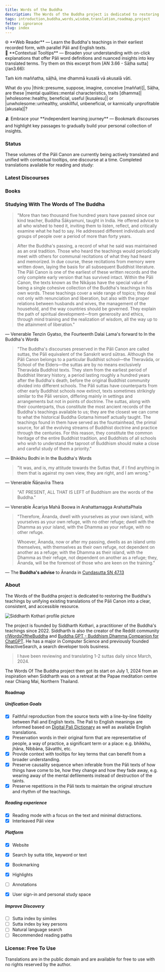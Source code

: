 ```yaml
---
title: Words of the Buddha
description: The Words of the Buddha project is dedicated to restoring the Buddha's teachings through accessible translations and by offering tools to support learning and reflection.
tags: introduction,buddha,words,wisdom,translation,roadmap,project
fetter: ignorance
slug: index
---
```



<article class="prose prose-lg mt-12 mb-12">
<div class="mb-8">
🌐 **Web Reader** — Learn the Buddha's teachings in their earliest recorded form, with parallel Pāli and English texts.
</div>
<div class="mb-8">
💬 **Contextual Tooltips** — Broaden your understanding with on-click explanations that offer Pāli word definitions and nuanced insights into key translated terms. Try them on this excerpt from [AN 3.66 - Sāḷha sutta](/an3.66):

<p class="ml-4 pl-2 pali-paragraph opacity-80 mb-1 border-l-4 border-gray-500">Taṁ kiṁ maññatha, sāḷhā, ime dhammā kusalā vā akusalā vāti.</p>

<p class="ml-4 pl-2 mt-0">What do you |think::presume, suppose, imagine, conceive [maññati]|, Sāḷha, are these |mental qualities::mental characteristics, traits [dhamma]| |wholesome::healthy, beneficial, useful [kusalesu]| or |unwholesome::unhealthy, unskillful, unbeneficial, or karmically unprofitable [akusala]|?</p>
</div>
<div class="mb-8">
🫂 Embrace your **independent learning journey** — Bookmark discourses and <span class="highlight-yellow text-[marktext]">highlight key passages</span> to gradually build <span class="highlight-green text-[marktext]"> your personal collection of insights.</span>
</div>
</article>

### Status

These volumes of the Pāli Canon are currently being actively translated and unified with contextual tooltips, one discourse at a time. Completed translations available for reading and study:

<ProjectStatus />


### Latest Discourses

<LatestDiscourses />


### Books

<TopBooks />


### Studying With The Words of The Buddha

> "More than two thousand five hundred years have passed since our kind teacher, Buddha Śākyamuni, taught in India. He offered advice to all who wished to heed it, inviting them to listen, reflect, and critically examine what he had to say. He addressed different individuals and groups of people over a period of more than forty years.

> After the Buddha's passing, a record of what he said was maintained as an oral tradition. Those who heard the teachings would periodically meet with others for communal recitations of what they had heard and memorized. In due course, these recitations from memory were written down, laying the basis for all subsequent Buddhist literature. The Pāli Canon is one of the earliest of these written records and the only complete early version that has survived intact. Within the Pāli Canon, the texts known as the Nikāyas have the special value of being a single cohesive collection of the Buddha's teachings in his own words. These teachings cover a wide range of topics; they deal not only with renunciation and liberation, but also with the proper relations between husbands and wives, the management of the household, and the way countries should be governed. They explain the path of spiritual development—from generosity and ethics, through mind training and the realization of wisdom, all the way up to the attainment of liberation."

— Venerable Tenzin Gyatso, the Fourteenth Dalai Lama's forward to In the Buddha's Words

> "The Buddha's discourses preserved in the Pāli Canon are called suttas, the Pāli equivalent of the Sanskrit word sūtras. Although the Pāli Canon belongs to a particular Buddhist school—the Theravāda, or School of the Elders—the suttas are by no means exclusively Theravāda Buddhist texts. They stem from the earliest period of Buddhist literary history, a period lasting roughly a hundred years after the Buddha's death, before the original Buddhist community divided into different schools. The Pāli suttas have counterparts from other early Buddhist schools now extinct, texts sometimes strikingly similar to the Pāli version, differing mainly in settings and arrangements but not in points of doctrine. The suttas, along with their counterparts, thus constitute the most ancient records of the Buddha's teachings available to us; they are the closest we can come to what the historical Buddha Gotama himself actually taught. The teachings found in them have served as the fountainhead, the primal source, for all the evolving streams of Buddhist doctrine and practice through the centuries. For this reason, they constitute the common heritage of the entire Buddhist tradition, and Buddhists of all schools who wish to understand the taproot of Buddhism should make a close and careful study of them a priority."

— Bhikkhu Bodhi in In the Buddha's Words

> "It was, and is, my attitude towards the Suttas that, if I find anything in them that is against my own view, they are right, and I am wrong."

— Venerable Ñāṇavīra Thera

> "AT PRESENT, ALL THAT IS LEFT of Buddhism are the words of the Buddha."

— Venerable Ācariya Mahā Boowa in Arahattamagga ArahattaPhala


> "Therefore, Ānanda, dwell with yourselves as your own island, with yourselves as your own refuge, with no other refuge; dwell with the Dhamma as your island, with the Dhamma as your refuge, with no other refuge.

> Whoever, Ānanda, now or after my passing, dwells as an island unto themselves, with themselves as their own refuge, not dependent on another as a refuge; with the Dhamma as their island, with the Dhamma as their refuge, not dependent on another as a refuge; they, Ānanda, will be the foremost of those who are keen on the training."

— The **Buddha's advise** to Ānanda in [Cundasutta SN 47.13](/sn47.13)


### About

The Words of the Buddha project is dedicated to restoring the Buddha's teachings by unifying existing translations of the Pāli Canon into a clear, consistent, and accessible resource.

<div className="image-container">
  <img alt="Siddharth Kothari profile picture" src="https://avatars.githubusercontent.com/u/630042?v=4" className="about-image" />
</div>

The project is founded by Siddharth Kothari, a practitioner of the Buddha's teachings since 2022. Siddharth is also the creator of the Reddit community [r/WordsOftheBuddha](https://reddit.com/r/WordsOfTheBuddha/) and [Buddha GPT - Buddhism Dhamma Companion for ChatGPT](https://chatgpt.com/g/g-pBierD1G2-buddha-gpt-buddhism-dhamma-companion). He has a major in Computer Science and previously founded ReactiveSearch, a search developer tools business.

> I have been reviewing and translating 1-2 suttas daily since March, 2024.

The Words Of The Buddha project then got its start on July 1, 2024 from an inspiration when Siddharth was on a retreat at the Papae meditation centre near Chiang Mai, Northern Thailand.


#### Roadmap

##### Unification Goals

- [x] Faithful reproduction from the source texts with a line-by-line fidelity between Pali and English texts. The Pali to English meanings are informed based on [Digital Pali Dictionary](https://digitalpalidictionary.github.io/changelog.html) as well as available English translations.
- [x] Preservation words in their original form that are representative of people, a way of practice, a significant term or a place: e.g. bhikkhu, jhāna, Nibbāna, Sāvatthi, etc.
- [x] Provide context with tooltips for key terms that can benefit from a broader understanding.
- [x] Preserve causality sequence when inferable from the Pāli texts of how things have come to be, how they change and how they fade away, e.g. wearing away of the mental defilements instead of destruction of the taints.
- [x] Preserve repetitions in the Pāli texts to maintain the original structure and rhythm of the teachings.

##### Reading experience

- [x] Reading mode with a focus on the text and minimal distractions.
- [x] Interleaved Pāli view

##### Platform

- [x] Website
- [x] Search by sutta title, keyword or text
- [x] Bookmarking
- [x] Highlights
- [ ] Annotations
- [x] User sign-in and personal study space


##### Improve Discovery

- [ ] Sutta index by similes
- [ ] Sutta index by key persons
- [ ] Natural language search
- [ ] Recommended reading paths

### License: Free To Use

Translations are in the public domain and are available for free to use with no rights reserved by the author.

<br/>